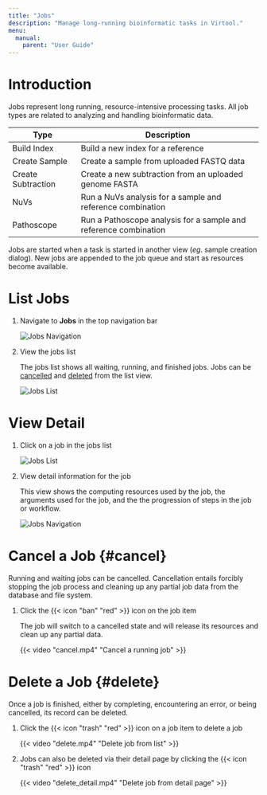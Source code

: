 ```yaml
---
title: "Jobs"
description: "Manage long-running bioinformatic tasks in Virtool."
menu:
  manual:
    parent: "User Guide"
---
```


# Introduction

Jobs represent long running, resource-intensive processing tasks. All job types are related to analyzing and handling bioinformatic data.

| Type               | Description                                                      |
| ------------------ | ---------------------------------------------------------------- |
| Build Index        | Build a new index for a reference                                |
| Create Sample      | Create a sample from uploaded FASTQ data                         |
| Create Subtraction | Create a new subtraction from an uploaded genome FASTA           |
| NuVs               | Run a NuVs analysis for a sample and reference combination       |
| Pathoscope         | Run a Pathoscope analysis for a sample and reference combination |

Jobs are started when a task is started in another view (_eg_. sample creation dialog). New jobs are appended to the job queue and start as resources become available.

# List Jobs

1. Navigate to **Jobs** in the top navigation bar

   ![Jobs Navigation](nav.png)

2. View the jobs list

   The jobs list shows all waiting, running, and finished jobs. Jobs can be [cancelled](#cancel) and [deleted](#delete) from the list view.

   ![Jobs List](list.png)

# View Detail

1. Click on a job in the jobs list

   ![Jobs List](list.png)

2. View detail information for the job

   This view shows the computing resources used by the job, the arguments used for the job, and the the progression of steps in the job or workflow.

   ![Jobs Navigation](detail.png)

# Cancel a Job {#cancel}

Running and waiting jobs can be cancelled. Cancellation entails forcibly stopping the job process and cleaning up any partial job data from the database and file system.

1. Click the {{< icon "ban" "red" >}} icon on the job item

   The job will switch to a cancelled state and will release its resources and clean up any partial data.

   {{< video "cancel.mp4" "Cancel a running job" >}}

# Delete a Job {#delete}

Once a job is finished, either by completing, encountering an error, or being cancelled, its record can be deleted.

1. Click the {{< icon "trash" "red" >}} icon on a job item to delete a job

   {{< video "delete.mp4" "Delete job from list" >}}

2. Jobs can also be deleted via their detail page by clicking the {{< icon "trash" "red" >}} icon

   {{< video "delete_detail.mp4" "Delete job from detail page" >}}
